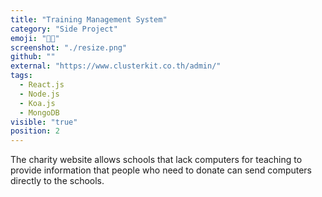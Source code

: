 ```yaml
---
title: "Training Management System"
category: "Side Project"
emoji: "👨‍💻‍"
screenshot: "./resize.png"
github: ""
external: "https://www.clusterkit.co.th/admin/"
tags:
  - React.js
  - Node.js
  - Koa.js
  - MongoDB
visible: "true"
position: 2
---
```


The charity website allows schools that lack computers for teaching to provide information that people who need to donate can send computers directly to the schools.
